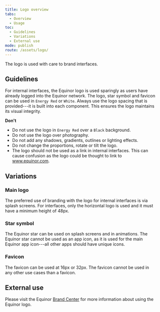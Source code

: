 ```yaml
---
title: Logo overview
tabs:
  - Overview
  - Usage
toc:
  - Guidelines
  - Variations
  - External use
mode: publish
route: /assets/logo/
---
```


The logo is used with care to brand interfaces.

<!--One to two sentences as an introduction to the component-->

## Guidelines

<!--List how to use it, sizes, widths, grid interactions, color allowances -->

For internal interfaces, the Equinor logo is used sparingly as users have already logged into the Equinor network. The logo, star symbol and favicon can be used in `Energy Red` or `White`. Always use the logo spacing that is provided---it is built into each component. This ensures the logo maintains its visual integrity.

**Don't**

<!--Bullet point list if needed -->

- Do not use the logo in `Energy Red` over a `Black` background.
- Do not use the logo over photography.
- Do not add any shadows, gradients, outlines or lighting effects.
- Do not change the proportions, rotate or tilt the logo.
- The logo should not be used as a link in internal interfaces. This can cause confusion as the logo could be thought to link to www.equinor.com.

## Variations

<!--One ### heading per frame in Figma, explaining each component in that frame. One 'content' section per variation if needed -->

### Main logo

The preferred use of branding with the logo for internal interfaces is via splash screens. For interfaces, only the horizontal logo is used and it must have a minimum height of 48px.

<FigmaImage
  url="https://www.figma.com/file/BQjYMxdSdgRkdhKTDDU7L4KU/Assets?node-id=71%3A107"
  alt="Figma design for main logo"
/>

### Star symbol

The Equinor star can be used on splash screens and in animations. The Equinor star cannot be used as an app icon, as it is used for the main Equinor app icon---all other apps should have unique icons.

<FigmaImage
  url="https://www.figma.com/file/BQjYMxdSdgRkdhKTDDU7L4KU/Assets?node-id=71%3A141"
  alt="Figma design for star symbol"
/>

### Favicon

The favicon can be used at 16px or 32px. The favicon cannot be used in any other use cases than a favicon.

<FigmaImage
  url="https://www.figma.com/file/BQjYMxdSdgRkdhKTDDU7L4KU/Assets?node-id=71%3A172"
  alt="Figma design for fav icon"
/>

## External use

Please visit the Equinor [Brand Center](https://communicationtoolbox.equinor.com/brandcenter/en/equinorbc/component/default/97 'Brand Center Toolbox Guidelines') for more information about using the Equinor logo.
